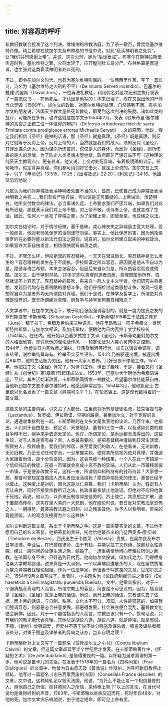```yaml
---
---
---
```

title: 对容忍的呼吁
---




新教旧教联合批准了这个判决。维埃纳的宗教法庭，为了杀一儆百，曾焚烧塞尔维特肖像。梅兰希顿在致加尔文及布林格的书信中说，对此“亵渎神明者之处罚”，让“我们共同感谢上帝”。并说，这次火刑，足为“后世垂戒”。布塞尔在斯特拉斯堡传道时称，塞尔维特之罪，火刑太轻了，应开膛剖肚五马分尸。布林格算是厚道者，也主张对这类亵渎神明者处以死刑。

不过，即令在加尔文时代，也有为塞尔维特叫屈的。一位西西里作家，写了一首长诗，诗名为《塞尔维特之火刑的不平》（De iniusto Serveti incendio）。巴塞尔的戴维·约里斯（David Joris），一位再洗礼教徒，利用假名对这次死刑之执行发表了一篇抗议书——在他死后，才认出是他写的；本来已埋了，现在又掘出他的尸体当众焚毁（1566年）。加尔文的政敌，对塞尔维特的处理，自然感到不满。有些加尔文的朋友说，法国天主教大量处死新教徒，即受到这次判决的鼓励。诸如此类的批评，可能所在多有，也许这就是加尔文于1554年2月，发表《驳米奇里·塞尔维特的乖谬之正统三位一体信仰的辩护》（Defensio orthodoxae fidei de sacra Trinitate contra prodigiosos errores Michaelis Serveti）一文的原因。他说，假定我们相信《圣经》是神的话语，那《圣经》就是真理。《圣经》既是真理，则反对它就等于反对上帝。反对上帝的人，当然就是我们的敌人。须知反对《圣经》，其罪比谋杀还大。因为谋杀所伤害的，仅仅是人的身体，而反对《圣经》，则所伤害的是人的灵魂。为了防止人类灵魂永堕地狱，政府即非严惩异端不可（这种理论纯系天主教观点）。更有甚者，他又说，上帝对处死异端，有着极明确的训示。任何城市，假定背弃真理，你们都可用剑将它击灭，就是上帝说的。加尔文在上文中，引了《申命记》13:515，17:25；《出埃及记》22:20；《利未记》24:16。他雄辩滔滔地说：

凡属认为我们对异端及亵渎神明者处置不当的人，显然，已使自己成为异端及亵渎神明者之共犯……我们有权严惩异端，可以说是无可置疑的。上帝诫命，清楚明白，他所交付教会的律法，必当垂诸久远。上帝要求我们严惩异端，如果我们对此有所迟疑，那就表示我们对上帝不敬。对上帝不敬，谈侍奉上帝，也就变成了空话。因此，任何人一旦犯了异端之罪，为了荣耀上帝，即使至亲，也应绳之以法。



加尔文在结论时，对于情节轻微，基于愚昧，或心神丧失之异端虽主宽大处理，但一般而言，他对老师圣保罗的话则谨守勿谕。事实上，他比保罗厉害，因为他拒绝保罗的在必要时能以新法代旧法之原则。说真的，加尔文所建立起来的神权政治，如果容许大家自由发言，相信很快就有崩溃之虞。

不过，不管怎么样，伊拉斯谟的容忍精神，一天天在潜滋暗长。容忍精神是怎么发生的？容忍精神的发生在于不固执。伊拉斯谟之所以容忍，原因就是他从不自以为是。路德与梅兰希顿，本来主张容忍，但因后来自以为是，所以由容忍而变成残酷。加尔文，由于特别早熟，20多岁即以真理创造者自居，真理既属他所有，自然就谈不上容忍了。容忍精神的鼓吹，系来自一群人文主义学者。他们研究古典思想，发现历代均存在着残酷的思想斗争。他们仔细检讨这类思想斗争，发现一切思想除自以为是者外均无所谓绝对真理。他们于是说，在神学及哲学上，所谓绝对真理是没有的。既无所谓绝对真理，则哲学与神学家何苦自相残杀？

人文学者中，在加尔文统治下，敢于明目张胆强调容忍的，就是一度为加氏之友的塞巴斯提安·卡斯蒂略（Sebastian Castellio）。卡斯蒂略1515年生于法国之侏罗（Jura），精于拉丁、希腊及希伯来三种语言。他在里昂教过一阵子希腊文，徙居斯特拉斯堡，与加尔文相识。及加氏掌权，便聘他为日内瓦拉丁文学校校长（1541年）。在任内，他开始以西塞罗式拉丁文译《圣经》。卡斯蒂略虽对加尔文的人格很欣赏，却讨厌他的理论及作风——预定论及对人类心灵肉体之控制。1544年，他检举日内瓦牧师之偏执、淫荡及酗酒等行为。加氏送请议会调查，调查结果，说检举纯属乌有。检举不实反坐诬告，1544年乃被驱逐出境。被逐出境后9年中，他的生活极为穷困。他有一大家人要养，只好日夜不停地工作。1551年，他把拉丁文《圣经》译完了。对译书工作，译出了趣味，于是，接着又将《圣经》从《创世纪》第1章第1节起译成法文。1553年，巴塞尔大学聘他为希腊语讲座，至此，其生活始渐改善。卡斯蒂略同情惟一神教徒，希望塞尔维特能获自由。当他听到加尔文要杀塞尔维特时，他感到非常震惊。1554年3月，他和凯留士·古里欧以化名发表了一篇文章《异端可杀乎？》，在论宽容上，这是现代数得着的一篇文章。

这篇文章的主要内容，引文占了大部分。古里欧将所有基督徒名流，拉克坦提乌斯（Lactantius）、哲罗姆、伊拉斯谟、早期的路德，甚至加尔文，对于宽容的言论，通通收集排列在一起。卡斯蒂略则在文头文尾发表他的议论。几百年来，他指出，人们对于自由意志、预定论、天堂地狱、基督和三位一体，以及诸如此类的题目争辩不已，但争来争去迄无定论。也许，所谓定论，是永远都无法得出的。这些争论，对于人类是否有益？否，人类最需要的，是把基督精神灌输到日常生活里。照顾穷人，照顾病患，爱我们的邻居，甚至爱我们的敌人。在他看来，无论新教，无论旧教，乃至无论任何宗派，一旦掌握实权，便将其所信视为绝对真理，并强迫大家跟着他信，是十分荒谬的。因为，这会导致一种结果，一个人在此一市镇是一个信仰纯正的教徒，在彼一市镇就会变成十恶不赦的异端。人们从此一市镇移居彼一市镇，于是便非改教不可。这样一来，所谓信仰和所持有的钱币何异？大家想一想，基督可曾规定提倡成人洗礼者应活活烧死？摩西异端处死的律法，基督已经予以废止。这种废止是对的，因为这是以仁易暴。我们（卡斯蒂略）认为，假定有人否认来世，同时不接受宗教所订之法，执政者最多禁止他说话。但绝对不应将他置于死地。再说，他认为，以杀来压制信仰是徒劳的。烈士成仁，其思想之扩散，速于置邮而传命。这实在是人类的一大悲剧，他在结论时说，昔日反对宗教法庭恐怖之人，一朝得势，竟袭宗教法庭之旧制，以之残害其他。许予人以黎明者，带来的竟是黑暗，人的观念变换得为什么这样快？

加尔文判断这篇文章，系出于卡斯蒂略之手。这是一篇需要答复的文章，不过他不愿用自己的名义答复。他把答复的责任，托付给他最杰出的门徒西奥多·德·贝兹（Théodore de Besze）。西氏出生于韦兹莱（Vézelay）贵族，在奥尔良及布尔日学法律。毕业后，在巴黎做律师，由于有钱，并能以拉丁文作诗，故颇获女性青睐。经过一段时间的放荡生活之后，结婚了。一场重病使他倾向罗耀拉所创之新教。在法国存身不住，只好逃到日内瓦。他向加尔文投诚，借加氏之力，乃得栖身洛桑大学教希腊语。说来真是一大讽刺，一个以异端险遭屠杀的人，现在居然执笔为屠杀异端者找理论根据。作为一位法学家，他很善于写这类的文章。受加尔文之托，1554年9月文章写成了。发表时，小书题名为《论政府制裁异端之责任》（De haereticis a civili magistratu puniendis libellus）。文中，他重新指出，对于一个服膺福音真理的人而言，所谓宗教上的容忍，简直是不可思议的。因为，福音就是《圣经》，《圣经》就是上帝的话语。他说，离开上帝的话语，宗教便失去了依据。而上帝的话语，与自制、秩序、文化本不可分。须知，人性是邪恶的，如果我们强调容忍，则邪恶必会任意发展。邪恶得发展，社会秩序便会混乱，基督教文化便会解体。因此，对于一个虔信福音的人而言，宗教应该只有一个。换句话说，只有我们的教才能代表真理，其他尽是胡说八道。胡说八道，就是异端，就是邪说。不错，《新约》曾强调爱，但爱并不等于说不处分强盗及谋杀者。强盗及谋杀者都该处分，对重于强盗及谋杀者的异端之该办，岂非自明之理？

卡斯蒂略针对上文又写了一篇题名《驳斥加尔文之小书》（Contra libellum Calvini）的文章，但这篇文章却延至半个世纪后才发表。在卡斯蒂略著作中，《怀疑的艺术》（De arte dubitandi）是值得重视的一篇。以怀疑为追求真理的第一步，他可说是笛卡儿的先驱。在发表于1578年的一篇名为《四种问答》（Four Dialogues）的文章中，他曾为自由意志及《普救说》作辩护。为呼吁新旧教停止倾轧，他写过一篇题名《忠告百事荒废的法国》（Conseilàla France désolée）的文章。文中说，这种倾轧足以毁灭法国，他说，“为什么不能让每一个相信基督的人，照他自己之所信，而非照别人之所信，来侍奉上帝？”以上的言论，在当代可说均是难得听到的声音，1563年，卡斯蒂略以贫病交迫而死，死时年仅48岁。对他的死，加尔文幸灾乐祸地说，由于他之短命，即可见上帝有灵。